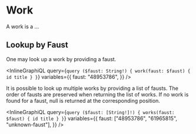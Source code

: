 # Work

A work is a ...

## Lookup by Faust

One may look up a work by providing a faust.

<InlineGraphiQL
  query={`query ($faust: String!) {
      work(faust: $faust) {
        id
        title
      }
    }`}
  variables={{
    faust: "48953786",
  }}
/>

It is possible to look up multiple works by providing a list of fausts.
The order of fausts are preserved when returning the list of works.
If no work is found for a faust, null is returned at the corresponding position.

<InlineGraphiQL
  query={`query ($faust: [String!]!) {
      works(faust: $faust) {
        id
        title
      }
    }`}
  variables={{
    faust: ["48953786", "61965815", "unknown-faust"],
  }}
/>

